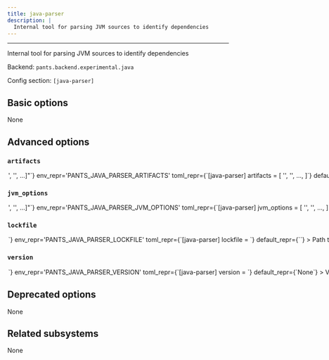 ```yaml
---
title: java-parser
description: |
  Internal tool for parsing JVM sources to identify dependencies
---
```



---

Internal tool for parsing JVM sources to identify dependencies

Backend: <span className="color--primary">`pants.backend.experimental.java`</span>

Config section: <span className="color--primary">`[java-parser]`</span>

<span className={styles.options}>

## Basic options

None

## Advanced options

### `artifacts`

<Option
  cli_repr={`--java-parser-artifacts="['<str>', '<str>', ...]"`}
  env_repr='PANTS_JAVA_PARSER_ARTIFACTS'
  toml_repr={`[java-parser]
artifacts = [
    '<str>',
    '<str>',
    ...,
]`}
  default_repr={`[\n  "com.fasterxml.jackson.core:jackson-databind:2.12.4",\n  "com.fasterxml.jackson.datatype:jackson-datatype-jdk8:2.12.4",\n  "com.github.javaparser:javaparser-symbol-solver-core:3.25.5"\n]`}
>

Artifact requirements for this tool using specified as either the address of a `jvm_artifact` target or, alternatively, as a colon-separated Maven coordinates (e.g., `group:name:version`). For Maven coordinates, the string `{version}` version will be substituted with the value of the `[java-parser].version` option.

</Option>

### `jvm_options`

<Option
  cli_repr={`--java-parser-jvm-options="['<str>', '<str>', ...]"`}
  env_repr='PANTS_JAVA_PARSER_JVM_OPTIONS'
  toml_repr={`[java-parser]
jvm_options = [
    '<str>',
    '<str>',
    ...,
]`}
  default_repr={`[]`}
>

List of JVM options to pass to `java-parser` JVM processes.

Options set here will be added to those set in `[jvm].global_options`. Please check the documentation for the `jvm` subsystem to see what values are accepted here.

</Option>

### `lockfile`

<Option
  cli_repr={`--java-parser-lockfile=<str>`}
  env_repr='PANTS_JAVA_PARSER_LOCKFILE'
  toml_repr={`[java-parser]
lockfile = <str>`}
  default_repr={`<default>`}
>

Path to a lockfile used for installing the tool.

Set to the string `<default>` to use a lockfile provided by Pants, so long as you have not changed the `--version` option. See https://github.com/pantsbuild/pants/blob/release_2.28.0.dev0/src/python/pants/backend/java/dependency_inference/java_parser.lock for the default lockfile contents.

To use a custom lockfile, set this option to a file path relative to the build root, then run `pants generate-lockfiles --resolve=java-parser`.

</Option>

### `version`

<Option
  cli_repr={`--java-parser-version=<str>`}
  env_repr='PANTS_JAVA_PARSER_VERSION'
  toml_repr={`[java-parser]
version = <str>`}
  default_repr={`None`}
>

Version string for the tool. This is available for substitution in the `[java-parser].artifacts` option by including the string `{version}`.

</Option>

## Deprecated options

None

## Related subsystems

None

</span>
